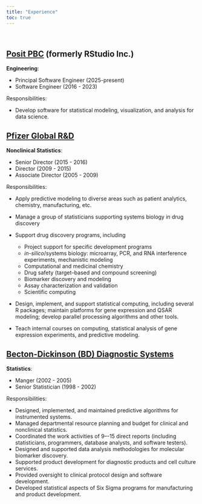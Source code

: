 ```yaml
---
title: "Experience"
toc: true
---
```


<br>

## [Posit PBC](https://posit.co/) (formerly RStudio Inc.)

**Engineering**:

- Principal Software Engineer (2025-present)
- Software Engineer (2016 - 2023)

Responsibilities: 

- Develop software for statistical modeling, visualization, and analysis for data science.  

## [Pfizer Global R&D](http://pfizer.com/research/)

**Nonclinical Statistics**: 

- Senior Director (2015 - 2016)
- Director (2009 - 2015)
- Associate Director (2005 - 2009)

Responsibilities: 

- Apply predictive modeling to diverse areas such as patient analytics, chemistry, manufacturing, etc.        
       
- Manage a group of statisticians supporting systems biology in drug discovery

- Support drug discovery programs, including
  - Project support for specific development programs
  - _in-silico_/systems biology: microarray, PCR, and RNA interference experiments, mechanistic modeling
  - Computational and medicinal chemistry
  - Drug safety (target--based and compound screening)
  - Biomarker discovery and modeling
  - Assay characterization and validation
  - Scientific computing

- Design, implement, and support statistical computing, including several R packages; maintain platforms for gene expression and QSAR modeling; develop parallel processing algorithms and other tools.

- Teach internal courses on computing, statistical analysis of gene expression experiments, and predictive modeling.


## [Becton-Dickinson (BD) Diagnostic Systems](https://moleculardiagnostics.bd.com/)

**Statistics**:

- Manger (2002 - 2005)
- Senior Statistician (1998 - 2002)

Responsibilities: 

- Designed, implemented, and maintained predictive algorithms for instrumented systems.          
- Managed departmental resource planning and budget for clinical and nonclinical statistics.  
- Coordinated the work activities of 9–-15 direct reports (including statisticians, programmers, database analysts, and software testers).  
- Designed and supported data analysis methodologies for molecular biomarker discovery.  
- Supported product development for diagnostic products and cell culture services. 
- Provided oversight to clinical protocol design and software development.  
- Developed statistical aspects of Six Sigma programs for manufacturing and product development. 
 
